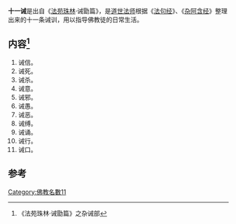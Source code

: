 {{expand|time=2010-07-09T15:13:35+00:00}}
'''十一诫'''是出自《[[法苑珠林|法苑珠林]]·诫勖篇》，是[[道世法师|道世法师]]根据《[[法句经|法句经]]》、《[[杂阿含经|杂阿含经]]》整理出来的十一条诫训，用以指导佛教徒的日常生活。
==内容<ref>《法苑珠林·诫勖篇》之杂诫部</ref>==
#诫信。
#诫死。
#诫杀。
#诫意。
#诫邪。
#诫愚。
#诫恶。
#诫缚。
#诫诵。
#诫行。
#诫口。
==参考==
<references/>

[[Category:佛教名數11|Category:佛教名數11]]